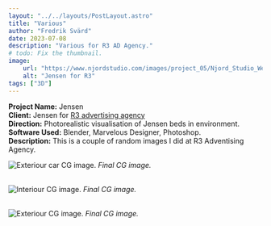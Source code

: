 ```yaml
---
layout: "../../layouts/PostLayout.astro"
title: "Various"
author: "Fredrik Svärd"
date: 2023-07-08
description: "Various for R3 AD Agency."
# todo: Fix the thumbnail.
image:
    url: "https://www.njordstudio.com/images/project_05/Njord_Studio_Wet_Asphalt_Volvo_02.jpg"
    alt: "Jensen for R3"
tags: ["3D"]
---
```



<b>Project Name:</b> Jensen<br />
<b>Client:</b> Jensen for <a href="https://www.r-3.se/">R3 advertising agency</a><br />
<b>Direction:</b> Photorealistic visualisation of Jensen beds in environment.<br />
<b>Software Used:</b> Blender, Marvelous Designer, Photoshop.<br />
<b>Description:</b> This is a couple of random images I did at R3 Adventising Agency.<br />


<Image
    src="https://www.njordstudio.com/images/project_05/Njord_Studio_Wet_Asphalt_Volvo_02.jpg"
    alt="Exteriour car CG image."
    placeholder="blurhash"
/>
<i>Final CG image.</i>
<br />
<br />

<Image
    src="https://www.njordstudio.com/images/project_08/Njord_Studio_Rum.jpg"
    alt="Interiour CG image."
    placeholder="blurhash"
/>
<i>Final CG image.</i>
<br />
<br />

<Image
    src="https://www.njordstudio.com/images/project_06/Njord_Studio_SunOff.jpg"
    alt="Exteriour CG image."
    placeholder="blurhash"
/>
<i>Final CG image.</i>
<br />
<br />